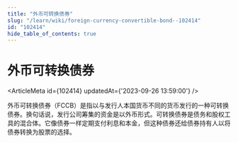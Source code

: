 ```yaml
---
title: "外币可转换债券"
slug: "/learn/wiki/foreign-currency-convertible-bond--102414"
id: "102414"
hide_table_of_contents: true
---
```



# 外币可转换债券

<ArticleMeta id={102414} updatedAt={'2023-09-26 13:59:00'} />
<div className='border-solid border-b border-t-0 my-4 border-[var(--ifm-color-gray-300)]' />

外币可转换债券（FCCB）是指以与发行人本国货币不同的货币发行的一种可转换债券。换句话说，发行公司筹集的资金是以外币形式。可转换债券是债务和股权工具的混合体。它像债券一样定期支付利息和本金，但这种债券还给债券持有人以将债券转换为股票的选择。
